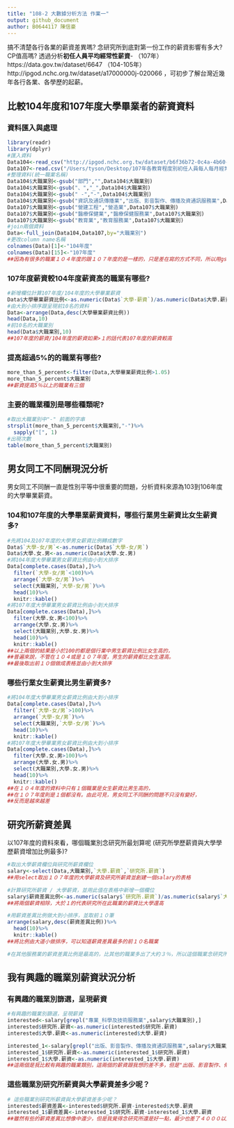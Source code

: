```yaml
---
title: "108-2 大數據分析方法 作業一"
output: github_document
author: B0644117 陳信豪
---
```


搞不清楚各行各業的薪資差異嗎? 念研究所到底對第一份工作的薪資影響有多大? CP值高嗎? 透過分析**初任人員平均經常性薪資**- （107年）https://data.gov.tw/dataset/6647 （104-105年）http://ipgod.nchc.org.tw/dataset/a17000000j-020066 ，可初步了解台灣近幾年各行各業、各學歷的起薪。

## 比較104年度和107年度大學畢業者的薪資資料

### 資料匯入與處理
```r
library(readr)
library(dplyr)
#匯入資料
Data104<-read_csv("http://ipgod.nchc.org.tw/dataset/b6f36b72-0c4a-4b60-9254-1904e180ddb1/resource/98d5094d-7481-44b5-876a-715a496f922c/download/a17000000j-020066-mah.csv")
Data107<-read.csv("/Users/tyson/Desktop/107年各教育程度別初任人員每人每月經常性薪資─按大職類分.csv")
#整理資料(統一職業名稱)
Data104$大職業別<-gsub("部門","",Data104$大職業別)
Data104$大職業別<-gsub("、","_",Data104$大職業別)
Data104$大職業別<-gsub(" -","-",Data104$大職業別)
Data104$大職業別<-gsub("資訊及通訊傳播業","出版、影音製作、傳播及資通訊服務業",Data104$大職業別)
Data107$大職業別<-gsub("營建工程","營造業",Data107$大職業別)
Data107$大職業別<-gsub("醫療保健業","醫療保健服務業",Data107$大職業別)
Data107$大職業別<-gsub("教育業","教育服務業",Data107$大職業別)
#join兩個資料
Data<-full_join(Data104,Data107,by="大職業別")
#更改column name名稱
colnames(Data)[1]<-"104年度"
colnames(Data)[15]<-"107年度"
##因為有很多的職業１０４年度的跟１０７年度的是一樣的，只是差在寫的方式不同，所以用gsub來讓職業名稱都相同
```

### 107年度薪資較104年度薪資高的職業有哪些? 
```r
#新增欄位計算107年度/104年度的大學畢業薪資
Data$大學畢業薪資比例<-as.numeric(Data$`大學-薪資`)/as.numeric(Data$大學.薪資)
#由大到小排序跟呈現前10名的資料
Data<-arrange(Data,desc(大學畢業薪資比例))
head(Data,10)
#前10名的大職業別
head(Data$大職業別,10)
##107年度的薪資/104年度的薪資如果>１的話代表107年度的薪資較高
```

### 提高超過5%的的職業有哪些? 
```r
more_than_5_percent<-filter(Data,大學畢業薪資比例>1.05)
more_than_5_percent$大職業別
##薪資提高5％以上的職業有三個
```


### 主要的職業種別是哪些種類呢?
```r
#取出大職業別中"-" 前面的字串
strsplit(more_than_5_percent$大職業別,"-")%>%
  sapply("[", 1)
#出現次數
table(more_than_5_percent$大職業別)

```

## 男女同工不同酬現況分析

男女同工不同酬一直是性別平等中很重要的問題，分析資料來源為103到106年度的大學畢業薪資。

### 104和107年度的大學畢業薪資資料，哪些行業男生薪資比女生薪資多?
```r
#先將104及107年度的大學男女薪資比例轉成數字
Data$`大學-女/男`<-as.numeric(Data$`大學-女/男`)
Data$大學.女.男<-as.numeric(Data$大學.女.男)
#將104年度大學畢業男女薪資比例由小到大排序
Data[complete.cases(Data),]%>%
  filter(`大學-女/男`<100)%>%
  arrange(`大學-女/男`)%>%
  select(大職業別,`大學-女/男`)%>%
  head(10)%>%
  knitr::kable()
#將107年度大學畢業男女薪資比例由小到大排序 
Data[complete.cases(Data),]%>%
  filter(大學.女.男<100)%>%
  arrange(大學.女.男)%>%
  select(大職業別,大學.女.男)%>%
  head(10)%>%
  knitr::kable()
##以上兩個的結果是小於100的都是個行業中男生薪資比例比女生高的，
##普遍來說，不管在１０４或是１０７年度，男生的薪資都比女生還高。
##最後取出前１０個做成表格並由小到大排序
```
### 哪些行業女生薪資比男生薪資多? 
```r
#將104年度大學畢業男女薪資比例由大到小排序
Data[complete.cases(Data),]%>%
  filter(`大學-女/男`>100)%>%
  arrange(`大學-女/男`)%>%
  select(大職業別,`大學-女/男`)%>%
  head(10)%>%
  knitr::kable()
#將107年度大學畢業男女薪資比例由大到小排序 
Data[complete.cases(Data),]%>%
  filter(大學.女.男>100)%>%
  arrange(大學.女.男)%>%
  select(大職業別,大學.女.男)%>%
  head(10)%>%
  knitr::kable()
##在１０４年度的資料中只有１個職業是女生薪資比男生高的，
##在１０７年度則是１個都沒有。由此可見，男女同工不同酬的問題不只沒有變好，
##反而是越來越差
```

## 研究所薪資差異

以107年度的資料來看，哪個職業別念研究所最划算呢 (研究所學歷薪資與大學學歷薪資增加比例最多)?
 
```r
#取出大學薪資欄位與研究所薪資欄位
salary<-select(Data,大職業別,`大學.薪資`,`研究所.薪資`)
##用select取出１０７年度的大學薪資及研究所薪資並創建一個salary的表格

#計算研究所薪資 / 大學薪資，並用此值在表格中新增一個欄位
salary$薪資差異比例<-as.numeric(salary$`研究所.薪資`)/as.numeric(salary$`大學.薪資`)
##將兩個薪資相除，大於１的代表研究所在此職業的薪資比大學還高

#用薪資差異比例做大到小排序，並取前１０筆
arrange(salary,desc(薪資差異比例))%>%
  head(10)%>%
  knitr::kable()
##將比例由大道小做排序，可以知道薪資差異最多的前１０名職業

#在其他服務業的薪資差異比例是最高的，比其他的職業多出了大約３％，所以這個職業念研究所比較划算	
```

## 我有興趣的職業別薪資狀況分析

### 有興趣的職業別篩選，呈現薪資
```r
#有興趣的職業別篩選，呈現薪資
interested<-salary[grepl("專業_科學及技術服務業",salary$大職業別),]
interested$研究所.薪資<-as.numeric(interested$研究所.薪資)
interested$大學.薪資<-as.numeric(interested$大學.薪資)

interested_1<-salary[grepl("出版、影音製作、傳播及資通訊服務業",salary$大職業別),]
interested_1$研究所.薪資<-as.numeric(interested_1$研究所.薪資)
interested_1$大學.薪資<-as.numeric(interested_1$大學.薪資)
##這兩個是我比較有興趣的職業類別，這兩個的薪資跟我想的差不多，但是"出版、影音製作、傳播及資通訊服務業"薪資比我想像的高了一點。
```

### 這些職業別研究所薪資與大學薪資差多少呢？
```r
# 這些職業別研究所薪資與大學薪資差多少呢？
interested$薪資差異<-interested$研究所.薪資-interested$大學.薪資
interested_1$薪資差異<-interested_1$研究所.薪資-interested_1$大學.薪資
##雖然有些的薪資差異比想像中還少，但是我覺得念研究所還是好一點，最少也差了４０００以上，而且念研究所可以學到更多更深的東西，而且以後的發展也會好一點。
```

